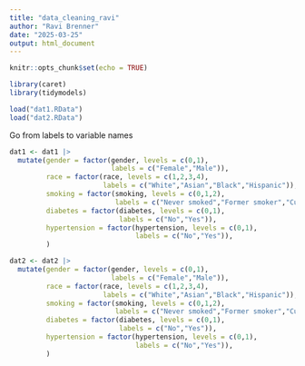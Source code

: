 ```yaml
---
title: "data_cleaning_ravi"
author: "Ravi Brenner"
date: "2025-03-25"
output: html_document
---
```


```r
knitr::opts_chunk$set(echo = TRUE)
```

```r
library(caret)
library(tidymodels)
```

```r
load("dat1.RData")
load("dat2.RData")
```

Go from labels to variable names
```r
dat1 <- dat1 |>
  mutate(gender = factor(gender, levels = c(0,1),
                         labels = c("Female","Male")),
         race = factor(race, levels = c(1,2,3,4),
                       labels = c("White","Asian","Black","Hispanic")),
         smoking = factor(smoking, levels = c(0,1,2),
                          labels = c("Never smoked","Former smoker","Current smoker")),
         diabetes = factor(diabetes, levels = c(0,1),
                           labels = c("No","Yes")),
         hypertension = factor(hypertension, levels = c(0,1),
                               labels = c("No","Yes")),
         )

dat2 <- dat2 |>
  mutate(gender = factor(gender, levels = c(0,1),
                         labels = c("Female","Male")),
         race = factor(race, levels = c(1,2,3,4),
                       labels = c("White","Asian","Black","Hispanic")),
         smoking = factor(smoking, levels = c(0,1,2),
                          labels = c("Never smoked","Former smoker","Current smoker")),
         diabetes = factor(diabetes, levels = c(0,1),
                           labels = c("No","Yes")),
         hypertension = factor(hypertension, levels = c(0,1),
                               labels = c("No","Yes")),
         )
```


